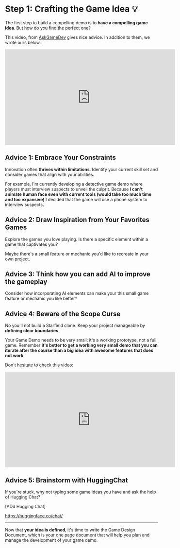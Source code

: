 # Step 1: Crafting the Game Idea 💡

The first step to build a compelling demo is to **have a compelling game idea**. But how do you find the perfect one?

This video, from [AskGameDev](https://www.youtube.com/@AskGamedev) gives nice advice. In addition to them, we wrote ours below.

<iframe width="560" height="315" src="https://www.youtube.com/embed/fDqnw5pNebk?si=83Au99UbYkCmSSJ2" title="YouTube video player" frameborder="0" allow="accelerometer; autoplay; clipboard-write; encrypted-media; gyroscope; picture-in-picture; web-share" allowfullscreen></iframe>

## Advice 1: Embrace Your Constraints

Innovation often **thrives within limitations**. Identify your current skill set and consider games that align with your abilities. 

For example, I'm currently developing a detective game demo where players must interview suspects to unveil the culprit. Because **I can't animate human face even with current tools (would take too much time and too expansive)** I decided that the game will use a phone system to interview suspects.

## Advice 2: Draw Inspiration from Your Favorites Games

Explore the games you love playing. Is there a specific element within a game that captivates you? 

Maybe there's a small feature or mechanic you'd like to recreate in your own project.

## Advice 3: Think how you can add AI to improve the gameplay

Consider how incorporating AI elements can make your this small game feature or mechanic you like better?

## Advice 4: Beware of the Scope Curse

No you'll not build a Starfield clone. Keep your project manageable by **defining clear boundaries**. 

Your Game Demo needs to be very small: it's a working prototype, not a full game. Remember **it's better to get a working very small demo that you can iterate after the course than a big idea with awesome features that does not work**.

Don't hesitate to check this video:

<iframe width="560" height="315" src="https://www.youtube.com/embed/bh0F9m1O4gk?si=TKjyXGL1oqjuIvGE" title="YouTube video player" frameborder="0" allow="accelerometer; autoplay; clipboard-write; encrypted-media; gyroscope; picture-in-picture; web-share" allowfullscreen></iframe>

## Advice 5: Brainstorm with HuggingChat

If you're stuck, why not typing some game ideas you have and ask the help of Hugging Chat?

[ADd Hugging Chat]

https://huggingface.co/chat/

---
Now that **your idea is defined**, it's time to write the Game Design Document, which is your one page document that will help you plan and manage the development of your game demo.

